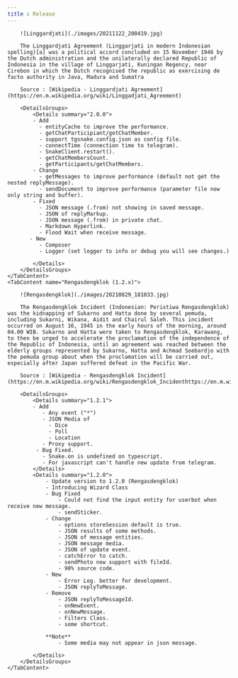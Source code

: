 ```yaml
--- 
title : Release 
---
```


<TabGroup>
    <TabContent name="Linggardjati (2.0.x)"> 
        
        ![Linggardjati](./images/20211122_200419.jpg)
    
        The Linggardjati Agreement (Linggarjati in modern Indonesian spelling)[a] was a political accord concluded on 15 November 1946 by the Dutch administration and the unilaterally declared Republic of Indonesia in the village of Linggarjati, Kuningan Regency, near Cirebon in which the Dutch recognised the republic as exercising de facto authority in Java, Madura and Sumatra
        
        Source : [Wikipedia - Linggardjati Agreement](https://en.m.wikipedia.org/wiki/Linggadjati_Agreement)
        
        <DetailsGroups>
            <Details summary="2.0.0"> 
            - Add 
              - entityCache to improve the performance.
              - getChatParticipiant/getChatMember. 
              - support tgsnake.config.json as config file.
              - connectTime (connection time to telegram). 
              - SnakeClient.restart(). 
              - getChatMembersCount.
              - getParticipants/getChatMembers.
            - Change
              - getMessages to improve performance (default not get the nested replyMessage).
              - sendDocument to improve performance (parameter file now only string and buffer).
            - Fixed 
              - JSON message (.from) not showing in saved message.
              - JSON of replyMarkup.
              - JSON message (.from) in private chat.
              - Markdown Hyperlink. 
              - Flood Wait when receive message. 
           - New 
              - Composer 
              - Logger (set logger to info or debug you will see changes.)

            </Details>
        </DetailsGroups>
    </TabContent> 
    <TabContent name="Rengasdengklok (1.2.x)"> 
        
        ![Rengasdengklok](./images/20210829_181033.jpg) 
        
        The Rengasdengklok Incident (Indonesian: Peristiwa Rengasdengklok) was the kidnapping of Sukarno and Hatta done by several pemuda, including Sukarni, Wikana, Aidit and Chairul Saleh. This incident occurred on August 16, 1945 in the early hours of the morning, around 04.00 WIB. Sukarno and Hatta were taken to Rengasdengklok, Karawang, to then be urged to accelerate the proclamation of the independence of the Republic of Indonesia, until an agreement was reached between the elderly groups represented by Sukarno, Hatta and Achmad Soebardjo with the pemuda group about when the proclamation will be carried out, especially after Japan suffered defeat in the Pacific War.
        
        Source : [Wikipedia - Rengasdengklok Incident](https://en.m.wikipedia.org/wiki/Rengasdengklok_Incidenthttps://en.m.wikipedia.org/wiki/Rengasdengklok_Incident)
        
        <DetailsGroups>
            <Details summary="1.2.1"> 
            - Add
               - Any event ("*") 
               - JSON Media of 
                 - Dice 
                 - Poll 
                 - Location 
               - Proxy support.
             - Bug Fixed.
               - Snake.on is undefined on typescript. 
               - For javascript can't handle new update from telegram.
            </Details>
            <Details summary="1.2.0">
                - Update version to 1.2.0 (Rengasdengklok)
                - Introducing Wizard Class
                - Bug Fixed 
                    - Could not find the input entity for userbot when receive new message. 
                    - sendSticker.  
                - Change 
                    - options storeSession default is true. 
                    - JSON results of some methods.
                    - JSON of message entities.
                    - JSON message media. 
                    - JSON of update event.
                    - catchError to catch.
                    - sendPhoto now support with fileId.
                    - 90% source code.
                - New 
                    - Error Log. better for development. 
                    - JSON replyToMessage.
                - Remove 
                    - JSON replyToMessageId. 
                    - onNewEvent.
                    - onNewMessage.
                    - Filters Class.
                    - some shortcut. 
                  
                **Note**
                    - Some media may not appear in json message.
        
            </Details>
        </DetailsGroups>
    </TabContent>
</TabGroup>